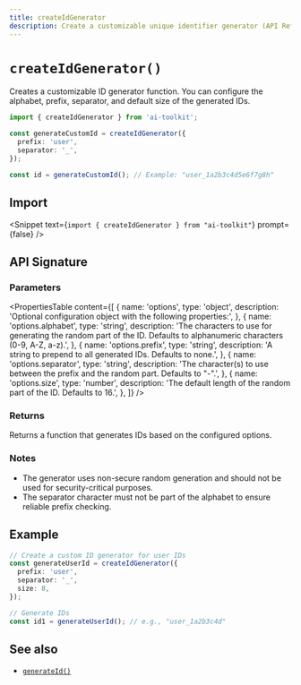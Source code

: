 ```yaml
---
title: createIdGenerator
description: Create a customizable unique identifier generator (API Reference)
---
```


# `createIdGenerator()`

Creates a customizable ID generator function. You can configure the alphabet, prefix, separator, and default size of the generated IDs.

```ts
import { createIdGenerator } from 'ai-toolkit';

const generateCustomId = createIdGenerator({
  prefix: 'user',
  separator: '_',
});

const id = generateCustomId(); // Example: "user_1a2b3c4d5e6f7g8h"
```

## Import

<Snippet text={`import { createIdGenerator } from "ai-toolkit"`} prompt={false} />

## API Signature

### Parameters

<PropertiesTable
  content={[
    {
      name: 'options',
      type: 'object',
      description:
        'Optional configuration object with the following properties:',
    },
    {
      name: 'options.alphabet',
      type: 'string',
      description:
        'The characters to use for generating the random part of the ID. Defaults to alphanumeric characters (0-9, A-Z, a-z).',
    },
    {
      name: 'options.prefix',
      type: 'string',
      description:
        'A string to prepend to all generated IDs. Defaults to none.',
    },
    {
      name: 'options.separator',
      type: 'string',
      description:
        'The character(s) to use between the prefix and the random part. Defaults to "-".',
    },
    {
      name: 'options.size',
      type: 'number',
      description:
        'The default length of the random part of the ID. Defaults to 16.',
    },
  ]}
/>

### Returns

Returns a function that generates IDs based on the configured options.

### Notes

- The generator uses non-secure random generation and should not be used for security-critical purposes.
- The separator character must not be part of the alphabet to ensure reliable prefix checking.

## Example

```ts
// Create a custom ID generator for user IDs
const generateUserId = createIdGenerator({
  prefix: 'user',
  separator: '_',
  size: 8,
});

// Generate IDs
const id1 = generateUserId(); // e.g., "user_1a2b3c4d"
```

## See also

- [`generateId()`](/docs/reference/ai-toolkit-core/generate-id)
